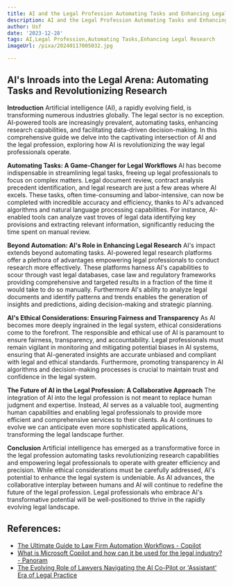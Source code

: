 ```yaml
---
title: AI and the Legal Profession Automating Tasks and Enhancing Legal Research
description: AI and the Legal Profession Automating Tasks and Enhancing Legal Research
author: Usf
date: '2023-12-28'
tags: AI,Legal Profession,Automating Tasks,Enhancing Legal Research
imageUrl: /pixa/20240117005032.jpg

---
```

## AI's Inroads into the Legal Arena: Automating Tasks and Revolutionizing Research

**Introduction**
Artificial intelligence (AI), a  rapidly evolving field, is transforming numerous industries globally. The legal sector is no exception. AI-powered tools are increasingly prevalent, automating tasks, enhancing research capabilities, and facilitating data-driven decision-making. In this comprehensive guide we delve into  the captivating intersection of AI and the legal profession, exploring  how  AI is revolutionizing the way legal professionals operate.

**Automating Tasks: A Game-Changer for Legal Workflows**
AI has become indispensable in streamlining legal  tasks, freeing up legal professionals  to  focus on complex matters. Legal document review, contract  analysis precedent identification, and  legal  research are just a few  areas where AI excels. These tasks, often time-consuming and labor-intensive, can now be completed  with incredible  accuracy and efficiency,  thanks to AI's advanced algorithms and  natural language processing capabilities. For instance, AI-enabled tools  can analyze vast troves of legal data identifying  key  provisions and extracting relevant information, significantly reducing the time spent on manual review.

**Beyond Automation: AI's Role in Enhancing  Legal Research**
AI's impact extends  beyond automating tasks. AI-powered legal research platforms offer a plethora of advantages empowering legal professionals to conduct research more effectively. These platforms harness AI's capabilities to scour  through vast legal databases, case  law and regulatory frameworks providing comprehensive and targeted  results in a fraction of  the time it would take to do so manually. Furthermore AI's ability to analyze legal documents and identify patterns and trends enables the generation of insights and predictions, aiding decision-making and strategic planning.

**AI's Ethical Considerations: Ensuring Fairness and Transparency**
As AI becomes more deeply ingrained in the legal system, ethical considerations come to the forefront. The responsible  and  ethical use of AI  is paramount to  ensure fairness, transparency, and accountability. Legal professionals  must remain vigilant in  monitoring and mitigating  potential biases in AI systems, ensuring that  AI-generated insights  are accurate unbiased and compliant with legal and ethical standards. Furthermore,  promoting transparency in AI algorithms and decision-making processes is crucial to maintain trust and confidence in the legal  system.

**The Future of AI in the Legal Profession: A Collaborative Approach**
The integration of AI into the legal profession is not meant to replace human judgment and expertise. Instead, AI serves as a valuable tool, augmenting human capabilities and enabling legal professionals to provide more efficient and comprehensive services to  their clients. As AI continues to evolve we  can anticipate even more sophisticated  applications, transforming the legal  landscape further.

**Conclusion**
Artificial intelligence has emerged as a transformative force in the legal profession automating tasks revolutionizing research capabilities and empowering legal professionals to operate with  greater  efficiency  and precision. While ethical considerations must  be carefully addressed,  AI's potential to enhance  the legal system is undeniable. As AI advances, the collaborative interplay between humans and AI will continue to redefine the  future of the legal profession. Legal professionals who embrace AI's transformative potential will be well-positioned to thrive in the rapidly evolving legal  landscape.

## References:
- [The Ultimate Guide to Law Firm Automation Workflows - Copilot](https://www.copilot.com/blog/law-firm-automation)
- [What is Microsoft Copilot and how can it be used for the legal industry? - Panoram](https://panoramdigital.com/2023/04/strongwhat-is-microsoft-copilot-and-how-can-it-be-used-for-the-legal-industry-strong/)
- [The Evolving Role of Lawyers Navigating the AI Co-Pilot or 'Assistant' Era of Legal Practice](https://www.law.com/legaltechnews/2023/11/09/the-evolving-role-of-lawyers-navigating-the-ai-co-pilot-or-assistant-era-of-legal-practice/)
